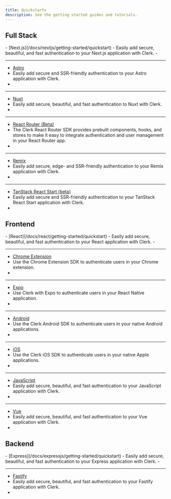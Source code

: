 ```yaml
---
title: Quickstarts
description: See the getting started guides and tutorials.
---
```


## Full Stack

<Cards>
  - [Next.js](/docs/nextjs/getting-started/quickstart)
  - Easily add secure, beautiful, and fast authentication to your Next.js application with Clerk.
  - <Icon name="nextjs" />

  ---

  - [Astro](/docs/astro/getting-started/quickstart)
  - Easily add secure and SSR-friendly authentication to your Astro application with Clerk.
  - <Icon name="astro" />

  ---

  - [Nuxt](/docs/nuxt/getting-started/quickstart)
  - Easily add secure, beautiful, and fast authentication to Nuxt with Clerk.
  - <Icon name="nuxt" />

  ---

  - [React Router (Beta)](/docs/react-router/getting-started/quickstart)
  - The Clerk React Router SDK provides prebuilt components, hooks, and stores to make it easy to integrate authentication and user management in your React Router app.
  - <Icon name="react-router" />

  ---

  - [Remix](/docs/remix/getting-started/quickstart)
  - Easily add secure, edge- and SSR-friendly authentication to your Remix application with Clerk.
  - <Icon name="remix" />

  ---

  - [TanStack React Start (beta)](/docs/tanstack-react-start/getting-started/quickstart)
  - Easily add secure and SSR-friendly authentication to your TanStack React Start application with Clerk.
  - <Icon name="tanstack-start" />
</Cards>

## Frontend

<Cards>
  - [React](/docs/react/getting-started/quickstart)
  - Easily add secure, beautiful, and fast authentication to your React application with Clerk.
  - <Icon name="react" />

  ---

  - [Chrome Extension](/docs/chrome-extension/getting-started/quickstart)
  - Use the Chrome Extension SDK to authenticate users in your Chrome extension.
  - <Icon name="chrome-extension" />

  ---

  - [Expo](/docs/expo/getting-started/quickstart)
  - Use Clerk with Expo to authenticate users in your React Native application.
  - <Icon name="expo" />

  ---

  - [Android](/docs/android/getting-started/quickstart)
  - Use the Clerk Android SDK to authenticate users in your native Android applications.
  - <Icon name="android" />

  ---

  - [iOS](/docs/ios/getting-started/quickstart)
  - Use the Clerk iOS SDK to authenticate users in your native Apple applications.
  - <Icon name="apple" />

  ---

  - [JavaScript](/docs/js-frontend/getting-started/quickstart)
  - Easily add secure, beautiful, and fast authentication to your JavaScript application with Clerk.
  - <Icon name="javascript" />

  ---

  - [Vue](/docs/vue/getting-started/quickstart)
  - Easily add secure, beautiful, and fast authentication to your Vue application with Clerk.
  - <Icon name="vue" />
</Cards>

## Backend

<Cards>
  - [Express](/docs/expressjs/getting-started/quickstart)
  - Easily add secure, beautiful, and fast authentication to your Express application with Clerk.
  - <Icon name="expressjs" />

  ---

  - [Fastify](/docs/fastify/getting-started/quickstart)
  - Easily add secure, beautiful, and fast authentication to your Fastify application with Clerk.
  - <Icon name="fastify" />
</Cards>

<Include src="_partials/help" />
